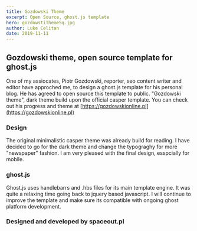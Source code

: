 ---
title: Gozdowski Theme
excerpt: Open Source, ghost.js template
hero: gozdowstiThemeSq.jpg
author: Luke Celitan
date: 2019-11-11
---

## Gozdowski theme, open source template for ghost.js  

One of my assiocates, Piotr Gozdowski, reporter, seo content writer and editor have approched me, to design a ghost.js template for his personal blog. He has agreed to open source this template to public. "Gozdowski theme", dark theme build upon the official casper template. You can check out his progress and theme at [https://gozdowskionline.pl](https://gozdowskionline.pl)

### Design

The original minimalistic casper theme was already build for reading. I have decided to go for the dark theme and change the typograghy for more "newspaper" fashion. I am very pleased with the final design, esspcially for mobile.  

### ghost.js

Ghost.js uses handlebarrs and .hbs files for its main template engine. It was quite a relaxing time going back to jquery based javascript. I will continue to improve the template and make sure its compatible with ongoing ghost platform development. 

### Designed and developed by spaceout.pl